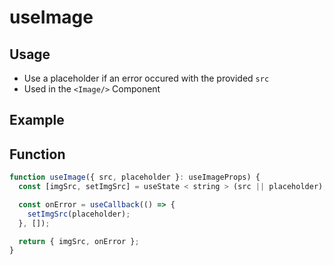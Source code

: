 
# useImage

## Usage

- Use a placeholder if an error occured with the provided `src`
- Used in the `<Image/>` Component

## Example

<Canvas>
  <Story id="hooks-useimage--example" />
</Canvas>

## Function

```jsx
function useImage({ src, placeholder }: useImageProps) {
  const [imgSrc, setImgSrc] = useState < string > (src || placeholder);

  const onError = useCallback(() => {
    setImgSrc(placeholder);
  }, []);

  return { imgSrc, onError };
}
```
